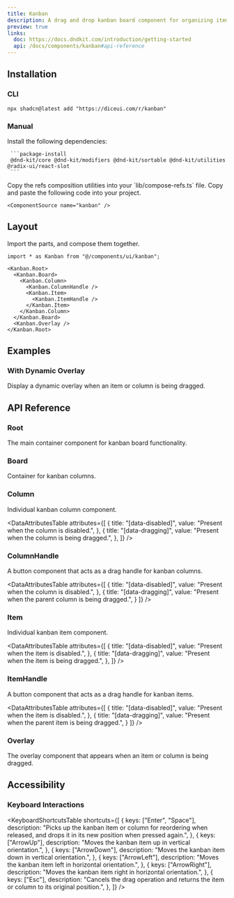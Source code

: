 ```yaml
---
title: Kanban
description: A drag and drop kanban board component for organizing items into columns.
preview: true
links:
  doc: https://docs.dndkit.com/introduction/getting-started
  api: /docs/components/kanban#api-reference
---
```


<ComponentTabs name="kanban-demo" fullPreview />

## Installation

### CLI

```package-install
npx shadcn@latest add "https://diceui.com/r/kanban"
```

### Manual

<Steps>
  <Step>
     Install the following dependencies:

     ```package-install
     @dnd-kit/core @dnd-kit/modifiers @dnd-kit/sortable @dnd-kit/utilities @radix-ui/react-slot
     ```
  </Step>
  <Step>
    Copy the refs composition utilities into your `lib/compose-refs.ts` file.

  <ComponentSource src="./lib/compose-refs.ts" />

  </Step>
  <Step>
    Copy and paste the following code into your project.

    <ComponentSource name="kanban" />
  </Step>
</Steps>

## Layout

Import the parts, and compose them together.

```tsx
import * as Kanban from "@/components/ui/kanban";

<Kanban.Root>
  <Kanban.Board>
    <Kanban.Column>
      <Kanban.ColumnHandle />
      <Kanban.Item>
        <Kanban.ItemHandle />
      </Kanban.Item>
    </Kanban.Column>
  </Kanban.Board>
  <Kanban.Overlay />
</Kanban.Root>
```

## Examples

### With Dynamic Overlay

Display a dynamic overlay when an item or column is being dragged.

<ComponentTabs name="kanban-dynamic-overlay-demo" fullPreview />

## API Reference

### Root

The main container component for kanban board functionality.

<AutoTypeTable
  path="./types/docs/kanban.ts"
  name="RootProps"
/>

### Board

Container for kanban columns.

<AutoTypeTable
  path="./types/docs/kanban.ts"
  name="BoardProps"
/>

### Column

Individual kanban column component.

<AutoTypeTable
  path="./types/docs/kanban.ts"
  name="ColumnProps"
/>

<DataAttributesTable
  attributes={[
    {
      title: "[data-disabled]",
      value: "Present when the column is disabled.",
    },
    {
      title: "[data-dragging]",
      value: "Present when the column is being dragged.",
    },
  ]}
/>

### ColumnHandle

A button component that acts as a drag handle for kanban columns.

<AutoTypeTable
  path="./types/docs/kanban.ts"
  name="ColumnHandleProps"
/>

<DataAttributesTable
  attributes={[
    {
      title: "[data-disabled]",
      value: "Present when the column is disabled.",
    },
    {
      title: "[data-dragging]",
      value: "Present when the parent column is being dragged.",
    }
  ]}
/>

### Item

Individual kanban item component.

<AutoTypeTable
  path="./types/docs/kanban.ts"
  name="ItemProps"
/>

<DataAttributesTable
  attributes={[
    {
      title: "[data-disabled]",
      value: "Present when the item is disabled.",
    },
    {
      title: "[data-dragging]",
      value: "Present when the item is being dragged.",
    },
  ]}
/>

### ItemHandle

A button component that acts as a drag handle for kanban items.

<AutoTypeTable
  path="./types/docs/kanban.ts"
  name="ItemHandleProps"
/>

<DataAttributesTable
  attributes={[ 
    {
      title: "[data-disabled]",
      value: "Present when the item is disabled.",
    },
    {
      title: "[data-dragging]",
      value: "Present when the parent item is being dragged.",
    }
  ]}
/>

### Overlay

The overlay component that appears when an item or column is being dragged.

<AutoTypeTable
  path="./types/docs/kanban.ts"
  name="OverlayProps"
/>

## Accessibility

### Keyboard Interactions

<KeyboardShortcutsTable
  shortcuts={[
    {
      keys: ["Enter", "Space"],
      description: "Picks up the kanban item or column for reordering when released, and drops it in its new position when pressed again.",
    },
    {
      keys: ["ArrowUp"],
      description: "Moves the kanban item up in vertical orientation.",
    },
    {
      keys: ["ArrowDown"],
      description: "Moves the kanban item down in vertical orientation.",
    },
    {
      keys: ["ArrowLeft"],
      description: "Moves the kanban item left in horizontal orientation.",
    },
    {
      keys: ["ArrowRight"],
      description: "Moves the kanban item right in horizontal orientation.",
    },
    {
      keys: ["Esc"],
      description: "Cancels the drag operation and returns the item or column to its original position.",
    },
  ]}
/>

